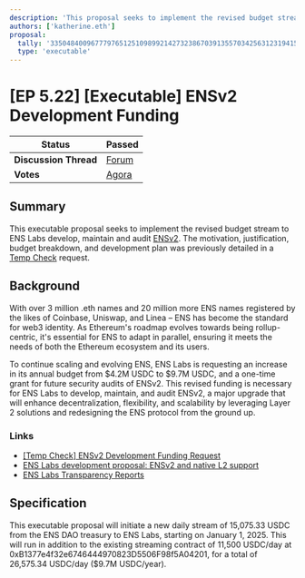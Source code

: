 ```yaml
---
description: 'This proposal seeks to implement the revised budget stream to ENS Labs to develop, maintain and audit ENSv2.'
authors: ['katherine.eth']
proposal:
  tally: '33504840096777976512510989921427323867039135570342563123194157971712476988820'
  type: 'executable'
---
```


# [EP 5.22] [Executable] ENSv2 Development Funding

| **Status**            | Passed                                                                                                                    |
| --------------------- | ------------------------------------------------------------------------------------------------------------------------- |
| **Discussion Thread** | [Forum](https://discuss.ens.domains/t/ep-5-22-ensv2-development-funding-request/19762)                                    |
| **Votes**             | [Agora](https://agora.ensdao.org/proposals/33504840096777976512510989921427323867039135570342563123194157971712476988820) |

## Summary

This executable proposal seeks to implement the revised budget stream to ENS Labs develop, maintain and audit [ENSv2](https://discuss.ens.domains/t/ens-labs-development-proposal-ensv2-and-native-l2-support/19232). The motivation, justification, budget breakdown, and development plan was previously detailed in a [Temp Check](https://discuss.ens.domains/t/temp-check-ensv2-development-funding-request/19762) request.

## Background

With over 3 million .eth names and 20 million more ENS names registered by the likes of Coinbase, Uniswap, and Linea – ENS has become the standard for web3 identity. As Ethereum's roadmap evolves towards being rollup-centric, it's essential for ENS to adapt in parallel, ensuring it meets the needs of both the Ethereum ecosystem and its users.

To continue scaling and evolving ENS, ENS Labs is requesting an increase in its annual budget from $4.2M USDC to $9.7M USDC, and a one-time grant for future security audits of ENSv2. This revised funding is necessary for ENS Labs to develop, maintain, and audit ENSv2, a major upgrade that will enhance decentralization, flexibility, and scalability by leveraging Layer 2 solutions and redesigning the ENS protocol from the ground up.

### Links

- [\[Temp Check\] ENSv2 Development Funding Request](https://discuss.ens.domains/t/temp-check-ensv2-development-funding-request/19762)
- [ENS Labs development proposal: ENSv2 and native L2 support](https://discuss.ens.domains/t/ens-labs-development-proposal-ensv2-and-native-l2-support/19232)
- [ENS Labs Transparency Reports](https://discuss.ens.domains/t/ens-labs-transparency-reports/19806)

## Specification

This executable proposal will initiate a new daily stream of 15,075.33 USDC from the ENS DAO treasury to ENS Labs, starting on January 1, 2025\. This will run in addition to the existing streaming contract of 11,500 USDC/day at 0xB1377e4f32e6746444970823D5506F98f5A04201, for a total of 26,575.34 USDC/day ($9.7M USDC/year).
